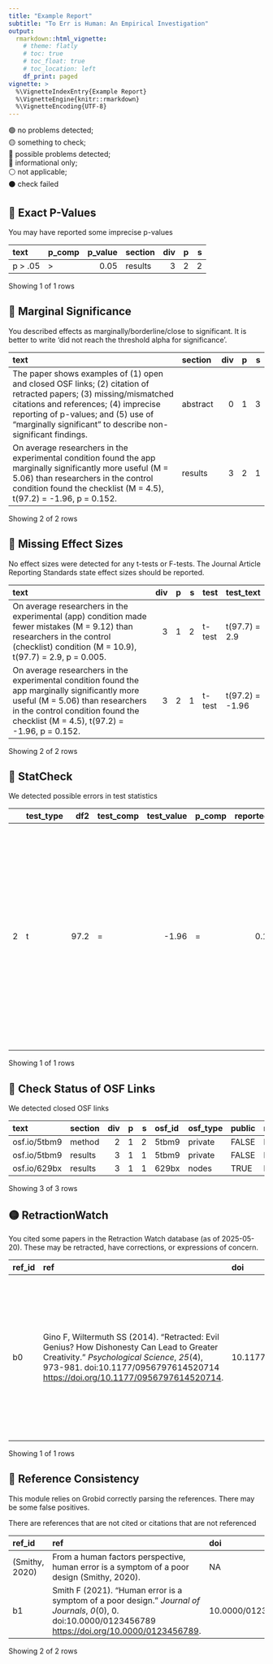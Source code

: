 ```yaml
---
title: "Example Report"
subtitle: "To Err is Human: An Empirical Investigation"
output: 
  rmarkdown::html_vignette:
    # theme: flatly
    # toc: true
    # toc_float: true
    # toc_location: left
    df_print: paged
vignette: >
  %\VignetteIndexEntry{Example Report}
  %\VignetteEngine{knitr::rmarkdown}
  %\VignetteEncoding{UTF-8}
---
```


<style>
  h2.na::before { content: '⚪️ '; }
  h2.fail::before { content: '⚫️ '; }
  h2.info::before { content: '🔵 '; }
  h2.red::before { content: '🔴 '; }
  h2.yellow::before { content: '🟡 '; }
  h2.green::before { content: '🟢 '; }
</style>

::: {.column-margin}
🟢 no problems detected;<br>
🟡 something to check;<br>
🔴 possible problems detected;<br>
🔵 informational only;<br>
⚪️ not applicable;<br>
⚫️ check failed
:::

## Exact P-Values {.red}

You may have reported some imprecise p-values

|text    |p_comp | p_value|section | div|  p|  s|
|:-------|:------|-------:|:-------|---:|--:|--:|
|p > .05 |>      |    0.05|results |   3|  2|  2|

Showing 1 of 1 rows

## Marginal Significance {.red}

You described effects as marginally/borderline/close to significant. It is better to write 'did not reach the threshold alpha for significance'.

|text                                                                                                                                                                                                                                                             |section  | div|  p|  s|
|:----------------------------------------------------------------------------------------------------------------------------------------------------------------------------------------------------------------------------------------------------------------|:--------|---:|--:|--:|
|The paper shows examples of (1) open and closed OSF links; (2) citation of retracted papers; (3) missing/mismatched citations and references; (4) imprecise reporting of p-values; and (5) use of "marginally significant" to describe non-significant findings. |abstract |   0|  1|  3|
|On average researchers in the experimental condition found the app marginally significantly more useful (M = 5.06) than researchers in the control condition found the checklist (M = 4.5), t(97.2) = -1.96, p = 0.152.                                          |results  |   3|  2|  1|

Showing 2 of 2 rows

## Missing Effect Sizes {.red}

No effect sizes were detected for any t-tests or F-tests. The Journal Article Reporting Standards state effect sizes should be reported.

|text                                                                                                                                                                                                                    | div|  p|  s|test   |test_text       |
|:-----------------------------------------------------------------------------------------------------------------------------------------------------------------------------------------------------------------------|---:|--:|--:|:------|:---------------|
|On average researchers in the experimental (app) condition made fewer mistakes (M = 9.12) than researchers in the control (checklist) condition (M = 10.9), t(97.7) = 2.9, p = 0.005.                                   |   3|  1|  2|t-test |t(97.7) = 2.9   |
|On average researchers in the experimental condition found the app marginally significantly more useful (M = 5.06) than researchers in the control condition found the checklist (M = 4.5), t(97.2) = -1.96, p = 0.152. |   3|  2|  1|t-test |t(97.2) = -1.96 |

Showing 2 of 2 rows

## StatCheck {.red}

We detected possible errors in test statistics

|   |test_type |  df2|test_comp | test_value|p_comp | reported_p| computed_p|raw                        |error |decision_error |one_tailed_in_txt | apa_factor|text                                                                                                                                                                                                                    |section | div|  p|  s|
|:--|:---------|----:|:---------|----------:|:------|----------:|----------:|:--------------------------|:-----|:--------------|:-----------------|----------:|:-----------------------------------------------------------------------------------------------------------------------------------------------------------------------------------------------------------------------|:-------|---:|--:|--:|
|2  |t         | 97.2|=         |      -1.96|=      |      0.152|  0.0528594|t(97.2) = -1.96, p = 0.152 |TRUE  |FALSE          |FALSE             |          1|On average researchers in the experimental condition found the app marginally significantly more useful (M = 5.06) than researchers in the control condition found the checklist (M = 4.5), t(97.2) = -1.96, p = 0.152. |results |   3|  2|  1|

Showing 1 of 1 rows

## Check Status of OSF Links {.red}

We detected closed OSF links

|text         |section | div|  p|  s|osf_id |osf_type |public |name   |description |category |registration |preprint |parent |project |status |
|:------------|:-------|---:|--:|--:|:------|:--------|:------|:------|:-----------|:--------|:------------|:--------|:------|:-------|:------|
|osf.io/5tbm9 |method  |   2|  1|  2|5tbm9  |private  |FALSE  |NA     |NA          |NA       |NA           |NA       |NA     |NA      |closed |
|osf.io/5tbm9 |results |   3|  1|  1|5tbm9  |private  |FALSE  |NA     |NA          |NA       |NA           |NA       |NA     |NA      |closed |
|osf.io/629bx |results |   3|  1|  1|629bx  |nodes    |TRUE   |Public |            |         |FALSE        |FALSE    |cxjg4  |cxjg4   |open   |

Showing 3 of 3 rows

## RetractionWatch {.yellow}

You cited some papers in the Retraction Watch database (as of 2025-05-20). These may be retracted, have corrections, or expressions of concern.

|ref_id |ref                                                                                                                                                                                                                        |doi                      |bibtype |title                                                                 |journal               |year |authors                |retractionwatch |text                                                                                                                                                                          |
|:------|:--------------------------------------------------------------------------------------------------------------------------------------------------------------------------------------------------------------------------|:------------------------|:-------|:---------------------------------------------------------------------|:---------------------|:----|:----------------------|:---------------|:-----------------------------------------------------------------------------------------------------------------------------------------------------------------------------|
|b0     |Gino F, Wiltermuth SS (2014). “Retracted: Evil Genius? How Dishonesty Can Lead to Greater Creativity.” _Psychological Science_, *25*(4), 973-981. doi:10.1177/0956797614520714 <https://doi.org/10.1177/0956797614520714>. |10.1177/0956797614520714 |Article |Retracted: Evil Genius? How Dishonesty Can Lead to Greater Creativity |Psychological Science |2014 |F Gino, S S Wiltermuth |Retraction      |Although intentional dishonestly might be a successful way to boost creativity (Gino & Wiltermuth, 2014), it is safe to say most mistakes researchers make are unintentional. |

Showing 1 of 1 rows

## Reference Consistency {.red}

This module relies on Grobid correctly parsing the references. There may be some false positives.

There are references that are not cited or citations that are not referenced

|ref_id         |ref                                                                                                                                                         |doi                |bibtype |title                                     |journal             |year |authors |missing   |
|:--------------|:-----------------------------------------------------------------------------------------------------------------------------------------------------------|:------------------|:-------|:-----------------------------------------|:-------------------|:----|:-------|:---------|
|(Smithy, 2020) |From a human factors perspective, human error is a symptom of a poor design (Smithy, 2020).                                                                 |NA                 |NA      |NA                                        |NA                  |NA   |NA      |reference |
|b1             |Smith F (2021). “Human error is a symptom of a poor design.” _Journal of Journals_, *0*(0), 0. doi:10.0000/0123456789 <https://doi.org/10.0000/0123456789>. |10.0000/0123456789 |Article |Human error is a symptom of a poor design |Journal of Journals |2021 |F Smith |citation  |

Showing 2 of 2 rows
